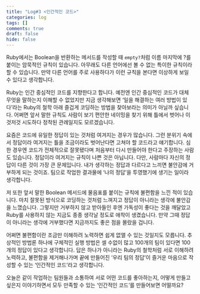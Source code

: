 ```yaml
---
title: "Log#3 <인간적인 코드>"
categories: log
tags: []
comments: true
draft: false
hide: false
---
```


Ruby에서는 Boolean을 반환하는 메서드를 작성할 때 `empty?`처럼 이름 마지막에 ?를 붙이는 암묵적인 규칙이 있습니다. 아무래도 다른 언어에선 볼 수 없는 특이한 규칙이라 할 수 있습니다. 만약 다른 언어를 주로 사용하다가 이런 규칙을 본다면 이상하게 보일 수 있다고 생각합니다. 

Ruby는 인간 중심적인 코드를 지향한다고 합니다. 예전엔 인간 중심적인 코드가 대체 무엇을 말하는지 이해할 수 없었지만 지금 생각해보면 ‘일을 해결하는 여러 방법이 있다’라는 Ruby의 철학 아래 즐겁게 코딩하는 방법을 찾아보라는 의미가 아닐까 싶습니다. 어쩌면 앞서 말한 규칙도 사람이 보기 편안한 네이밍을 찾기 위해 틀에서 벗어나 이것저것 시도하다 정착된 관례일지도 모르겠습니다.

요즘은 코드에 유일한 정답이 있는 것처럼 여겨지는 경우가 많습니다. 그런 분위기 속에서 정답이라 여겨지는 틀을 조금이라도 벗어난다면 고쳐야 할 코드라고 얘기합니다. 심한 경우엔 코드가 전체적으로 잘못됐다며 처음부터 다시 만들어야 한다고 주장하는 사람도 있습니다. 정답이라 여겨지는 규칙이 나쁜 것은 아닙니다. 다만, 사람마다 자신의 정답이 다른 것이 가장 큰 문제입니다. 내가 생각하는 정답과 다르다고 느끼면 불안감에 거부하게 되는 것이죠. 팀으로 작업한 결과물에 ‘나의 정답’을 투영했기에 생기는 일이라 생각합니다.

저 또한 앞서 말한 Boolean 메서드에 물음표를 붙이는 규칙에 불편함을 느낀 적이 있습니다. 마치 잘못된 방식으로 코딩하는 것처럼 느껴지고 정답이 아니라는 생각에 불안감을 느꼈습니다. 그렇지만 거부하지 않고 받아들인 후엔 가독성이 좋다는 것을 깨달았고 Ruby를 사용하지 않는 지금도 종종 생각날 정도로 애착이 생겼습니다. 만약 그때 정답이 아니라는 생각에 거부했다면 지금까지도 좋은 점을 몰랐을 겁니다.

어쩌면 불편함이란 조금만 이해하려 노력하면 쉽게 없앨 수 있는 것일지도 모릅니다. 추상적인 방법론 하나에 구체적인 실행 방법은 셀 수없이 많고 100개의 팀이 있다면 100개의 정답이 있다고 생각합니다. 답은 하나가 아니라는 Ruby의 철학처럼 서로 이해하려 노력하고, 불편함을 제거해나가며 끝에 만들어진 ‘우리 팀의 정답’이 즐거운 마음으로 작성할 수 있는 ‘인간적인 코드’라고 생각합니다.

오늘은 같이 작업하는 팀원들과 소통하여 서로 어떤 코드를 좋아하는지, 어떻게 만들고 싶은지 이야기하면서 모두 만족할 수 있는 ‘인간적인 코드’를 만들어보면 어떨까요?
